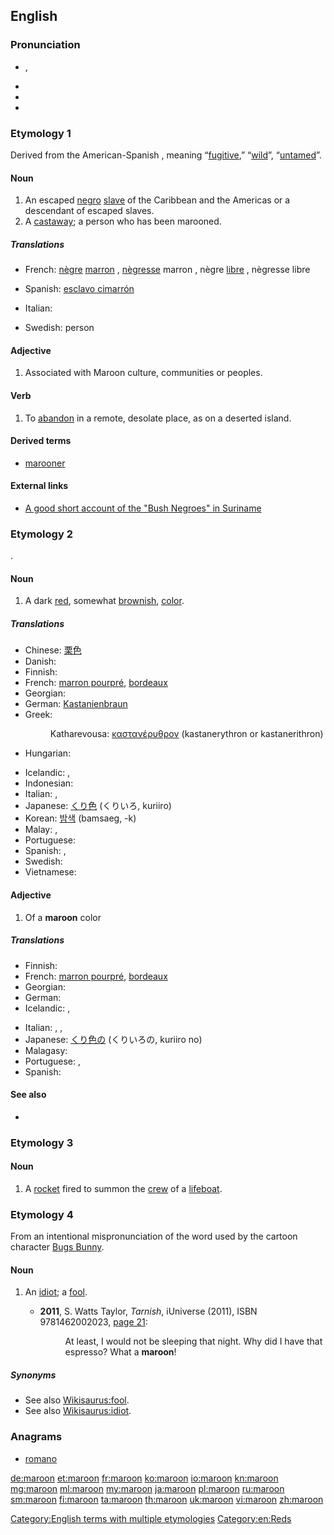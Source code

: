 ==English==
{{wikipedia|dab=maroon}}
===Pronunciation===
* {{IPA|/məˈruːn/|/məˈrəʊn/|/məˈrəʉn/}}, {{X-SAMPA|/m@"ru:n/|/m@"r@Un/}}
* {{audio|en-uk-maroon.ogg|Audio (UK)}}
* {{hyphenation|ma|roon}}
* {{rhymes|uːn|əʊn}}

===Etymology 1===
Derived from the American-Spanish {{term|cimarrón|lang=es}}, meaning “[[fugitive]],” “[[wild]]”, “[[untamed]]”.

====Noun====
{{wikipedia|Maroon (people)}}
{{en-noun}}

# An escaped [[negro]] [[slave]] of the Caribbean and the Americas or a descendant of escaped slaves.
# A [[castaway]]; a person who has been marooned.

=====Translations=====
{{trans-top|runaway slave}}
* French: [[nègre]] [[marron]] {{m}}, [[nègresse]] marron {{f}}, nègre [[libre]] {{m}}, nègresse libre {{f}}
{{trans-mid}}
* Spanish: [[esclavo cimarrón]] {{m}}
{{trans-bottom}}

{{trans-top|castaway}}
* Italian: {{t+|it|naufrago}}
{{trans-mid}}
* Swedish: {{t-|sv|strandsatt}} person
{{trans-bottom}}

====Adjective====
{{en-adj|-}}

# Associated with Maroon culture, communities or peoples.

====Verb====
{{en-verb}}

# To [[abandon]] in a remote, desolate place, as on a deserted island.

====Derived terms====
* [[marooner]]

====External links====
* [http://lucy.ukc.ac.uk/EthnoAtlas/Hmar/Cult_dir/Culture.7834 A good short account of the "Bush Negroes" in Suriname]

===Etymology 2===
{{etyl|fr|en}} {{term|marron|lang=fr||chestnut; brown}}.

====Noun====
{{wikipedia|Maroon (color)}}
{{en-noun}}

# A dark [[red]], somewhat [[brown]]ish, [[color]].
#: {{color panel|800000}}

=====Translations=====
{{trans-top|dark red, somewhat brownish colour}}
* Chinese: [[栗色]]
* Danish: {{t-|da|maron}}
* Finnish: {{t-|fi|punaruskea}}
* French: [[marron pourpré]], [[bordeaux]]
* Georgian: {{t-|ka|წაბლისფერი|sc=Geor}}
* German: [[Kastanienbraun]] {{n}}
* Greek: {{t-|el|καστανέρυθρο|tr=kastanerythro}}
*: Katharevousa: [[καστανέρυθρον]] (kastanerythron or kastanerithron)
* Hungarian: {{t+|hu|gesztenyebarna}}
{{trans-mid}}
* Icelandic: {{t-|is|rauðbrúnn|m}}, {{t-|is|dumbrauður|m}}
* Indonesian: {{t-|id|maron}}
* Italian: {{t+|it|marrone}}, {{t-|it|bordeaux}}
* Japanese: [[くり色]] (くりいろ, kuriiro)
* Korean: [[밤색]] (bamsaeg, -k)
* Malay: {{t-|ms|jahang}}, {{t-|ms|merah tua}}
* Portuguese: {{t+|pt|bordô}}
* Spanish: {{t+|es|castaño}}, {{qualifier|Argentina}} {{t+|es|bordó}}
* Swedish: {{t-|sv|bordeaux}}
* Vietnamese: {{t-|vi|hạt dẻ}}
{{trans-bottom}}

====Adjective====
{{en-adj}}

# Of a '''maroon''' color

=====Translations=====
{{trans-top|color}}
* Finnish: {{t-|fi|punaruskea}}
* French: [[marron pourpré]], [[bordeaux]]
* Georgian: {{t-|ka|წაბლისფერი|tr=cablisp'eri|sc=Geor}}
* German: {{t+|de|kastanienbraun}}
* Icelandic: {{t-|is|rauðbrúnn|m}}, {{t-|is|dumbrauður|m}}
{{trans-mid}}
* Italian: {{t+|it|marrone}}, {{t+|it|rossastro}},  {{t-|it|fulvo}}
* Japanese: [[くり色]]の (くりいろの, kuriiro no)
* Malagasy: {{t|mg|volontsokola}}
* Portuguese: {{t+|pt|castanho|m}}, {{t+|pt|castanha|f}}
* Spanish: {{t+|es|castaño}}
{{trans-bottom}}

====See also====
* {{list:reds/en}}

===Etymology 3===
{{unk.|en}}

====Noun====
{{wikipedia|maroon (rocket)}}
{{en-noun}}

# {{context|nautical|lang=en}} A [[rocket]] fired to summon the [[crew]] of a [[lifeboat]].

===Etymology 4===
From an intentional mispronunciation of the word {{term|moron}} used by the cartoon character [[w:Bugs Bunny|Bugs Bunny]].

====Noun====
{{en-noun}}

# {{context|slang|derogatory|lang=en}} An [[idiot]]; a [[fool]].
#* '''2011''', S. Watts Taylor, ''Tarnish'', iUniverse (2011), ISBN 9781462002023, [http://books.google.com/books?id=jqn8HMZTeRIC&pg=PA21 page 21]:
#*: At least, I would not be sleeping that night. Why did I have that espresso? What a '''maroon'''!

=====Synonyms=====
*See also [[Wikisaurus:fool]].
*See also [[Wikisaurus:idiot]].

===Anagrams===
* [[romano#English|romano]]

[[Category:English terms with multiple etymologies]]
[[Category:en:Reds]]

[[de:maroon]]
[[et:maroon]]
[[fr:maroon]]
[[ko:maroon]]
[[io:maroon]]
[[kn:maroon]]
[[mg:maroon]]
[[ml:maroon]]
[[my:maroon]]
[[ja:maroon]]
[[pl:maroon]]
[[ru:maroon]]
[[sm:maroon]]
[[fi:maroon]]
[[ta:maroon]]
[[th:maroon]]
[[uk:maroon]]
[[vi:maroon]]
[[zh:maroon]]